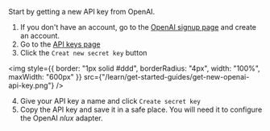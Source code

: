 Start by getting a new API key from OpenAI.

1. If you don't have an account, go to the <a href="https://platform.openai.com/signup" target="_blank">OpenAI signup page</a> and create an account.
2. Go to the <a href="https://platform.openai.com/api-keys" target="_blank">API keys page</a>
3. Click the `Creat new secret key` button

<img
    style={{ border: "1px solid #ddd", borderRadius: "4px", width: "100%", maxWidth: "600px" }}
    src={"/learn/get-started-guides/get-new-openai-api-key.png"}
/>

4. Give your API key a name and click `Create secret key`
5. Copy the API key and save it in a safe place. You will need it to configure the OpenAI _nlux_ adapter.